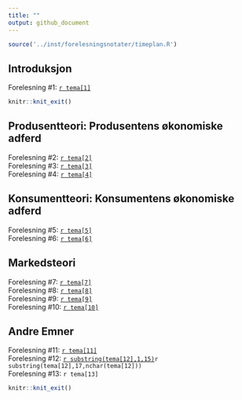 ```yaml
---
title: ""
output: github_document
---
```


```r
source('../inst/forelesningsnotater/timeplan.R')
```

## Introduksjon

Forelesning #1: [`r tema[1]`](https://github.com/joernih/SFB10816Mikrooekonomi/blob/main/inst/forelesningsnotater/1-3_introduksjon.pdf)

```r
knitr::knit_exit()
```

## Produsentteori: Produsentens økonomiske adferd

Forelesning #2: [`r tema[2]`](https://github.com/joernih/sfb10816mikrooekonomi/blob/main/inst/forelesningsnotater/4_produsent_teknologi.pdf)
<br>
Forelesning #3: [`r tema[3]`](https://github.com/joernih/sfb10816mikrooekonomi/blob/main/inst/forelesningsnotater/5_produsent_innt_kostn.pdf)
<br>
Forelesning #4: [`r tema[4]`](https://github.com/joernih/sfb10816mikrooekonomi/blob/main/inst/forelesningsnotater/6_produsent_profittmaksimering.pdf)

## Konsumentteori: Konsumentens økonomiske adferd

Forelesning #5: [`r tema[5]`](https://github.com/joernih/SFB10816Mikrooekonomi/blob/main/inst/forelesningsnotater/7_konsumentens_tilpasning.pdf)
<br>
Forelesning #6: [`r tema[6]`](https://github.com/joernih/SFB10816Mikrooekonomi/blob/main/inst/forelesningsnotater/8_konsumentens_adferd.pdf)

## Markedsteori

Forelesning #7: [`r tema[7]`](https://github.com/joernih/SFB10816Mikrooekonomi/blob/main/inst/forelesningsnotater/9_markedsform_fullkommen.pdf)
<br>
Forelesning #8: [`r tema[8]`](https://github.com/joernih/SFB10816Mikrooekonomi/blob/main/inst/forelesningsnotater/10_markedsform_monopol.pdf)
<br>
Forelesning #9: [`r tema[9]`](https://github.com/joernih/SFB10816Mikrooekonomi/blob/main/inst/forelesningsnotater/11_markedsform_ufullkommen.pdf)
<br>
Forelesning #10: [`r tema[10]`](https://github.com/joernih/SFB10816Mikrooekonomi/blob/main/inst/forelesningsnotater/12_prisdiskriminering.pdf)

## Andre Emner

Forelesning #11: [`r tema[11]`](https://github.com/joernih/SFB10816Mikrooekonomi/blob/main/inst/forelesningsnotater/13_effektivitet_markedssvikt.pdf)
<br>
Forelesning #12: [`r substring(tema[12],1,15)`](https://github.com/joernih/SFB10816Mikrooekonomi/blob/main/inst/forelesningsnotater/14_litt_spillteori.pdf)`r substring(tema[12],17,nchar(tema[12]))`
<br>
Forelesning #13: `r tema[13]`

```r
knitr::knit_exit()
```

